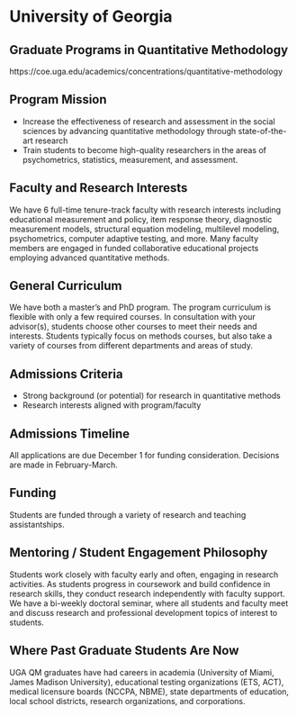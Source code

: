 # University of Georgia  {-}

## Graduate Programs in Quantitative Methodology  {-}

 https://coe.uga.edu/academics/concentrations/quantitative-methodology

## Program Mission  {-}
-	Increase the effectiveness of research and assessment in the social sciences by advancing quantitative methodology through state-of-the-art research  
-	Train students to become high-quality researchers in the areas of psychometrics, statistics, measurement, and assessment.  



## Faculty and Research Interests  {-}
We have 6 full-time tenure-track faculty with research interests including educational measurement and policy, item response theory, diagnostic measurement models, structural equation modeling, multilevel modeling, psychometrics, computer adaptive testing, and more. Many faculty members are engaged in funded collaborative educational projects employing advanced quantitative methods.




## General Curriculum  {-}
We have both a master’s and PhD program. The program curriculum is flexible with only a few required courses. In consultation with your advisor(s), students choose other courses to meet their needs and interests. Students typically focus on methods courses, but also take a variety of courses from different departments and areas of study.






## Admissions Criteria  {-}


-	Strong background (or potential) for research in quantitative methods
-	Research interests aligned with program/faculty


 


## Admissions Timeline  {-}


All applications are due December 1 for funding consideration. Decisions are made in February-March.






## Funding  {-}


Students are funded through a variety of research and teaching assistantships.

## Mentoring / Student Engagement Philosophy  {-}


Students work closely with faculty early and often, engaging in research activities. As students progress in coursework and build confidence in research skills, they conduct research independently with faculty support. We have a bi-weekly doctoral seminar, where
all students and faculty meet and discuss research and professional development topics of interest to students.







## Where Past Graduate Students Are Now  {-}


UGA QM graduates have had careers in academia (University of Miami, James Madison University), educational testing organizations (ETS, ACT), medical licensure boards (NCCPA, NBME), state departments of education, local school districts, research organizations, and corporations.



